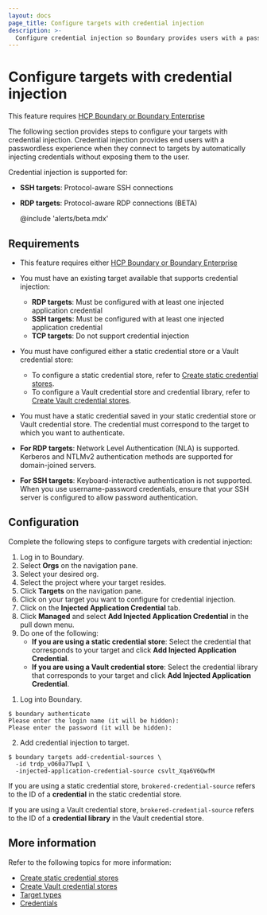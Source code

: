 ```yaml
---
layout: docs
page_title: Configure targets with credential injection
description: >-
  Configure credential injection so Boundary provides users with a passwordless experience when connecting to targets. Availabile exclusively for Enterprise users.
---
```


# Configure targets with credential injection

<EnterpriseAlert product="boundary">This feature requires <a href="https://www.hashicorp.com/products/boundary">HCP Boundary or Boundary Enterprise</a></EnterpriseAlert>

The following section provides steps to configure your targets with credential injection.
Credential injection provides end users with a passwordless experience when they connect to targets by automatically injecting credentials without exposing them to the user.

Credential injection is supported for:
- **SSH targets**: Protocol-aware SSH connections
- **RDP targets**: Protocol-aware RDP connections (BETA)

  @include 'alerts/beta.mdx'

## Requirements

- This feature requires either <a href="https://www.hashicorp.com/products/boundary">HCP Boundary or Boundary Enterprise</a>
- You must have an existing target available that supports credential injection:
  - **RDP targets**: Must be configured with at least one injected application credential
  - **SSH targets**: Must be configured with at least one injected application credential
  - **TCP targets**: Do not support credential injection
- You must have configured either a static credential store or a Vault credential store:

  - To configure a static credential store, refer to [Create static credential stores](/boundary/docs/credentials/static-cred-boundary).
  - To configure a Vault credential store and credential library, refer to [Create Vault credential stores](/boundary/docs/credentials/static-cred-vault).

- You must have a static credential saved in your static credential store or Vault credential store. The credential must correspond to the target to which you want to authenticate.

- **For RDP targets**: Network Level Authentication (NLA) is supported. Kerberos and NTLMv2 authentication methods are supported for domain-joined servers.
- **For SSH targets**: Keyboard-interactive authentication is not supported. When you use username-password credentials, ensure that your SSH server is configured to allow password authentication.

## Configuration

Complete the following steps to configure targets with credential injection:

<Tabs>
<Tab heading="UI" group="ui">

1. Log in to Boundary.
2. Select **Orgs** on the navigation pane.
3. Select your desired org.
4. Select the project where your target resides.
5. Click **Targets** on the navigation pane.
6. Click on your target you want to configure for credential injection.
7. Click on the **Injected Application Credential** tab.
8. Click **Managed** and select **Add Injected Application Credential** in the pull down menu.
9. Do one of the following:
   - **If you are using a static credential store**: Select the credential that corresponds to your target and click **Add Injected Application Credential**.
   - **If you are using a Vault credential store**: Select the credential library that corresponds to your target and click **Add Injected Application Credential**.

</Tab>
<Tab heading="CLI" group="cli">

1. Log into Boundary.

  ```shell-session
  $ boundary authenticate
  Please enter the login name (it will be hidden):
  Please enter the password (it will be hidden):
  ```

2. Add credential injection to target.

  ```shell-session
  $ boundary targets add-credential-sources \
    -id trdp_vO60a7TwpI \
    -injected-application-credential-source csvlt_Xqa6V6QwfM
  ```

<Tip>

  If you are using a static credential store, `brokered-credential-source` refers to the ID of a **credential** in the static credential store.

  If you are using a Vault credential store, `brokered-credential-source` refers to the ID of a **credential library** in the Vault credential store.

</Tip>

</Tab>
</Tabs>

## More information

Refer to the following topics for more information:

- [Create static credential stores](/boundary/docs/credentials/static-cred-boundary)
- [Create Vault credential stores](/boundary/docs/credentials/static-cred-vault)
- [Target types](/boundary/docs/domain-model/targets#target-types)
- [Credentials](/boundary/docs/domain-model/credentials)
